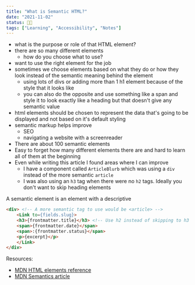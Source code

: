 ```yaml
---
title: "What is Semantic HTML?"
date: "2021-11-02"
status: 👩‍🌾
tags: ["Learning", "Accessibility", "Notes"]
---
```


- what is the purpose or role of that HTML element? 
- there are so many different elements
    - how do you choose what to use? 
- want to use the right element for the job
- sometimes we choose elements based on what they do or how they look instead of the semantic meaning behind the element
    - using lots of divs or adding more than 1 h1 element because of the style that it looks like 
    - you can also do the opposite and use something like a span and style it to look exactly like a heading but that doesn't give any semantic value
- html elements should be chosen to represent the data that's going to be displayed and not based on it's default styling
- semantic markup helps improve
    - SEO
    - navigating a website with a screenreader
- There are about 100 semantic elements 
- Easy to forget how many different elements there are and hard to learn all of them at the beginning
- Even while writing this article I found areas where I can improve
    - I have a component called `ArticleBlurb` which was using a `div` instead of the more semantic `article`
    - I was also using an `h3` tag when there were no `h2` tags. Ideally you don't want to skip heading elements

A semantic element is an element with a descriptive 

```html
<div> <!-- A more semantic tag to use would be <article> -->
    <Link to={fields.slug}>
    <h3>{frontmatter.title}</h3> <!-- Use h2 instead of skipping to h3 -->
    <span>{frontmatter.date}</span>
    <span>:{frontmatter.status}</span>
    <p>{excerpt}</p>
    </Link>
</div>
```

Resources: 
- [MDN HTML elements reference](https://developer.mozilla.org/en-US/docs/Web/HTML/Element)
- [MDN Semantics article](https://developer.mozilla.org/en-US/docs/Glossary/Semantics#semantics_in_html)